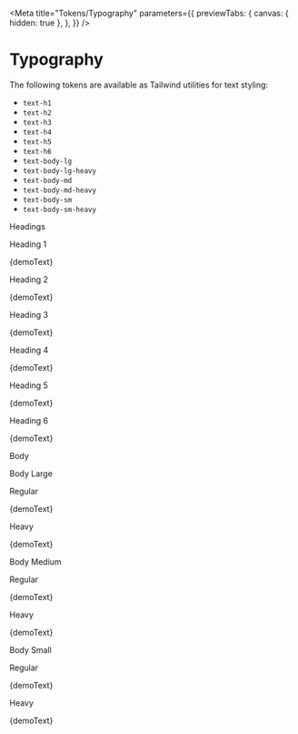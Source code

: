 
<Meta
  title="Tokens/Typography"
  parameters={{
    previewTabs: {
      canvas: { hidden: true },
    },
  }}
/>

# Typography

The following tokens are available as Tailwind utilities for text styling:

- `text-h1`
- `text-h2`
- `text-h3`
- `text-h4`
- `text-h5`
- `text-h6`
- `text-body-lg`
- `text-body-lg-heavy`
- `text-body-md`
- `text-body-md-heavy`
- `text-body-sm`
- `text-body-sm-heavy`


<Canvas>
  <div className="grid grid-cols-5 gap-[1rem] w-[950px]">
    <p className="text-body-md-heavy col-span-full py-[2rem]">Headings</p>
    <p className="text-body-md">Heading 1</p>
    <p className="col-span-4 text-h1">{demoText}</p>
    <p className="text-body-md">Heading 2</p>
    <p className="col-span-4 text-h2">{demoText}</p>
    <p className="text-body-md">Heading 3</p>
    <p className="col-span-4 text-h3">{demoText}</p>
    <p className="text-body-md">Heading 4</p>
    <p className="col-span-4 text-h4">{demoText}</p>
    <p className="text-body-md">Heading 5</p>
    <p className="col-span-4 text-h5">{demoText}</p>
    <p className="text-body-md">Heading 6</p>
    <p className="col-span-4 text-h6">{demoText}</p>
    <p className="text-body-md-heavy col-span-full py-[2rem]">Body</p>
    <p className="text-body-md">Body Large</p>
    <div className="col-span-4">
      <p className="text-h4">Regular</p>
      <p className="text-body-lg">{demoText}</p>
      <p className="text-h4 mt-[1.5rem]">Heavy</p>
      <p className="text-body-lg-heavy">{demoText}</p>
    </div>
    <p className="text-body-md">Body Medium</p>
    <div className="col-span-4">
      <p className="text-h4">Regular</p>
      <p className="text-body-md">{demoText}</p>
      <p className="text-h4 mt-[1.5rem]">Heavy</p>
      <p className="text-body-md-heavy">{demoText}</p>
    </div>
    <p className="text-body-md">Body Small</p>
    <div className="col-span-4">
      <p className="text-h4">Regular</p>
      <p className="text-body-sm">{demoText}</p>
      <p className="text-h4 mt-[1.5rem]">Heavy</p>
      <p className="text-body-sm-heavy">{demoText}</p>
    </div>
  </div>
</Canvas>
